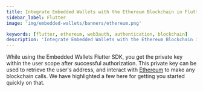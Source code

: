 ```yaml
---
title: Integrate Embedded Wallets with the Ethereum Blockchain in Flutter
sidebar_label: Flutter
image: 'img/embedded-wallets/banners/ethereum.png'

keywords: [flutter, ethereum, web3auth, authentication, blockchain]
description: 'Integrate Embedded Wallets with the Ethereum Blockchain in Flutter | Embedded Wallets'
---
```



While using the Embedded Wallets Flutter SDK, you get the private key within the user scope after successful authorization. This private key can be used to retrieve the user's address, and interact with [Ethereum](https://ethereum.org/) to make any blockchain calls. We have highlighted a few here for getting you started quickly on that.

<EVMInteraction />

